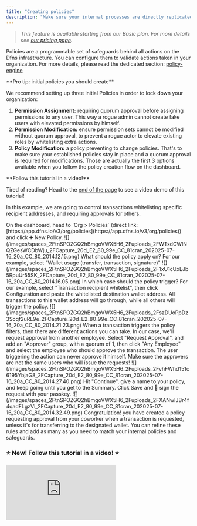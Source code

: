```yaml
---
title: "Creating policies"
description: "Make sure your internal processes are directly replicated into your Dfns org."
---
```


> _This feature is available starting from our Basic plan. For more details see_ [_our pricing page_](https://www.dfns.co/pricing)_._

Policies are a programmable set of safeguards behind all actions on the Dfns infrastructure. You can configure them to validate actions taken in your organization. For more details, please read the dedicated section: [policy-engine](/core-concepts/policies)

<Tip > 
**Pro tip: initial policies you should create**

We recommend setting up three initial Policies in order to lock down your organization:
  1. **Permission Assignment:** requiring quorum approval before assigning permissions to any user. This way a rogue admin cannot create fake users with elevated permissions by himself.
  2. **Permission Modification:** ensure permission sets cannot be modified without quorum approval, to prevent a rogue actor to elevate existing roles by whitelisting extra actions.
  3. **Policy Modification:** a policy preventing to change policies. That's to make sure your established policies stay in place and a quorum approval is required for modifications.
  Those are actually the first 3 options available when you follow the policy creation flow on the dashboard.
</Tip>

<Info> 
**Follow this tutorial in a video!**

  Tired of reading? Head to the [end of the page](#new-follow-this-tutorial-in-a-video) to see a video demo of this tutorial!
</Info>

In this example, we are going to control transactions whitelisting specific recipient addresses, and requiring approvals for others.

<Steps>
  <Step title="Create a new Policy">
    On the dashboard, head to `Org > Policies` (direct link: [https://app.dfns.io/v3/org/policies](https://app.dfns.io/v3/org/policies)) and click ➕ New Policy.
    <Frame>![](/images/spaces_2FtnSPOZGQ2hBmgoVWX5H6_2Fuploads_2FWTxdGWlNQZGesWCDbWju_2FCapture_20d_E2_80_99e_CC_81cran_202025-07-16_20a_CC_80_2014.12.15.png)</Frame>
  </Step>

  <Step title="Select the targeted activity">
    What should the policy apply on? For our example, select "Wallet usage (transfer, transaction, signature)"
    <Frame>![](/images/spaces_2FtnSPOZGQ2hBmgoVWX5H6_2Fuploads_2F1xU1cUxLJb5RpuUr55SK_2FCapture_20d_E2_80_99e_CC_81cran_202025-07-16_20a_CC_80_2014.16.05.png)</Frame>
  </Step>

  <Step title="Select the criteria to evaluate">
    In which case should the policy trigger? For our example, select "Transaction recipient whitelist", then click Configuration and paste the whitelisted destination wallet address. All transactions to this wallet address will go through, while all others will trigger the policy.
    <Frame>![](/images/spaces_2FtnSPOZGQ2hBmgoVWX5H6_2Fuploads_2FszDUoPpDz3Scqf2uRL9e_2FCapture_20d_E2_80_99e_CC_81cran_202025-07-16_20a_CC_80_2014.21.23.png)</Frame>
  </Step>

  <Step title="Select the action to take">
    When a transaction triggers the policy filters, then there are different actions you can take. In our case, we'll request approval from another employee. Select "Request Approval", and add an "Approver" group, with a quorum of 1, then click "Any Employee" and select the employee who should approve the transaction.
    <Info>
      The user triggering the action can never approve it himself. Make sure the approvers are not the same users who will issue the requests!
    </Info>
    <Frame>![](/images/spaces_2FtnSPOZGQ2hBmgoVWX5H6_2Fuploads_2FvhFWhd151c6195YbjaG8_2FCapture_20d_E2_80_99e_CC_81cran_202025-07-16_20a_CC_80_2014.27.40.png)</Frame>
  </Step>

  <Step title="Finish the configuration">
    Hit "Continue", give a name to your policy, and keep going until you get to the Summary. Click Save and 🔑 sign the request with your passkey.
    <Frame>![](/images/spaces_2FtnSPOZGQ2hBmgoVWX5H6_2Fuploads_2FXANwIJBr4f4qadFLgzVl_2FCapture_20d_E2_80_99e_CC_81cran_202025-07-16_20a_CC_80_2014.32.49.png)</Frame>
  </Step>
</Steps>

<Check>
  Congratulation! you have created a policy requesting approval from your coworker when a transaction is requested, unless it's for transferring to the designated wallet. You can refine these rules and add as many as you need to match your internal policies and safeguards.
</Check>

### ⭐ New! Follow this tutorial in a video! ⭐

<iframe 
  className="w-full aspect-video rounded-xl"
  src="https://www.youtube-nocookie.com/embed/IICkUb4ZmL4?si=7PxLmenAw-WVpkcT" title="YouTube video player" 
  frameborder="0" allow="accelerometer; autoplay; clipboard-write; encrypted-media; gyroscope; picture-in-picture" 
  referrerpolicy="strict-origin-when-cross-origin" allowfullscreen></iframe>
